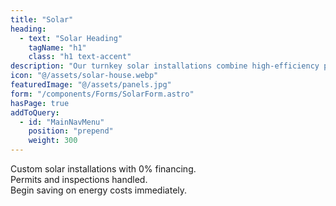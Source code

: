 ```yaml
---
title: "Solar"
heading: 
  - text: "Solar Heading"
    tagName: "h1"
    class: "h1 text-accent"
description: "Our turnkey solar installations combine high-efficiency panels, smart inverters, Cut your utility bill by more than 50%!"
icon: "@/assets/solar-house.webp"
featuredImage: "@/assets/panels.jpg"
form: "/components/Forms/SolarForm.astro"
hasPage: true
addToQuery:
  - id: "MainNavMenu"
    position: "prepend"
    weight: 300
---
```

Custom solar installations with 0% financing.  
Permits and inspections handled.  
Begin saving on energy costs immediately.  
